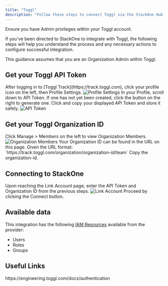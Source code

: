 ```yaml
---
title: "Toggl"
description: "Follow these steps to connect Toggl via the StackOne Hub successfully."
---
```



<Warning>
  Ensure you have Admin privileges within your Toggl account.
</Warning>

If you've been directed to StackOne to integrate with Toggl, the following steps will help you understand the process and any necessary actions to configure successful integration.

This guidance assumes that you are an Organization Admin within Toggl.

## Get your Toggl API Token

<Steps>
  <Step title="Open Profile Settings">
    After logging in to [Toggl Track](https://track.toggl.com), click your profile icon on the left, then Profile Settings.
    <Frame>
      <img className='rounded-md' style={{ margin: '0 auto', border: '1px solid #efefef' }} alt="Profile Settings" src="/images/toggl/image1.png" />
    </Frame>
  </Step>

  <Step title="Generate API Token">
    In your Profile, scroll down to API Token. If one has not yet been created, click the button on the right to generate one. Click and copy your displayed API Token and store it safely.
    <Frame>
      <img className='rounded-md' style={{ margin: '0 auto', border: '1px solid #efefef' }} alt="API Token" src="/images/toggl/image2.png" />
    </Frame>
  </Step>
</Steps>

## Get your Toggl Organization ID

<Steps>
  <Step title="View Organization Members">
    Click Manage > Members on the left to view Organization Members.
    <Frame>
      <img className='rounded-md' style={{ margin: '0 auto', border: '1px solid #efefef' }} alt="Organization Members" src="/images/toggl/image3.png" />
    </Frame>
  </Step>

  <Step title="Copy Organization ID">
    Your Organization ID can be found in the URL on this page. Given the URL format: `https://track.toggl.com/organization/organization-id/team` Copy the organization-id.
  </Step>
</Steps>

## Connecting to StackOne

<Steps>
  <Step title="Enter API Token and Organization ID">
    Upon reaching the Link Account page, enter the API Token and Organization ID from the previous steps.
    <Frame>
      <img className='rounded-md' style={{ margin: '0 auto', border: '1px solid #efefef' }} alt="Link Account" src="/images/toggl/image4.png" />
    </Frame>
  </Step>

  <Step title="Connect">
    Proceed by clicking the Connect button.
  </Step>
</Steps>

<IntegrationFooter />


## Available data

This integration has the following [IAM Resources](https://docs.stackone.com/reference/iam_list_users) available from the provider:
<ul>
 <li>Users</li>
 <li>Roles</li>
 <li>Groups</li>
</ul>


## Useful Links
<Card title="Authentication Guide" icon="link" href="https://engineering.toggl.com/docs/authentication">
    https://engineering.toggl.com/docs/authentication
</Card>

